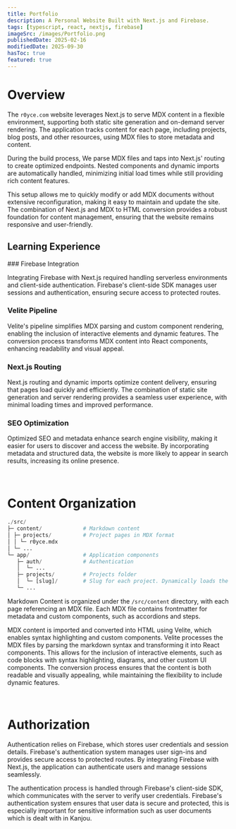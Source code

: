 ```yaml
---
title: Portfolio
description: A Personal Website Built with Next.js and Firebase.
tags: [typescript, react, nextjs, firebase]
imageSrc: /images/Portfolio.png
publishedDate: 2025-02-16
modifiedDate: 2025-09-30
hasToc: true
featured: true
---
```


# Overview

The `r0yce.com` website leverages Next.js to serve MDX content in a flexible environment, supporting both static site generation and on-demand server rendering. The application tracks content for each page, including projects, blog posts, and other resources, using MDX files to store metadata and content.

During the build process, We parse MDX files and taps into Next.js' routing to create optimized endpoints. Nested components and dynamic imports are automatically handled, minimizing initial load times while still providing rich content features.

This setup allows me to quickly modify or add MDX documents without extensive reconfiguration, making it easy to maintain and update the site. The combination of Next.js and MDX to HTML conversion provides a robust foundation for content management, ensuring that the website remains responsive and user-friendly.

## Learning Experience

<Steps>
### Firebase Integration

Integrating Firebase with Next.js required handling serverless environments and client-side authentication. Firebase's client-side SDK manages user sessions and authentication, ensuring secure access to protected routes.

### Velite Pipeline

Velite's pipeline simplifies MDX parsing and custom component rendering, enabling the inclusion of interactive elements and dynamic features. The conversion process transforms MDX content into React components, enhancing readability and visual appeal.

### Next.js Routing

Next.js routing and dynamic imports optimize content delivery, ensuring that pages load quickly and efficiently. The combination of static site generation and server rendering provides a seamless user experience, with minimal loading times and improved performance.

### SEO Optimization

Optimized SEO and metadata enhance search engine visibility, making it easier for users to discover and access the website. By incorporating metadata and structured data, the website is more likely to appear in search results, increasing its online presence.

</Steps>

<br />

# Content Organization

```python
./src/
├─ content/             # Markdown content
│ ├─ projects/          # Project pages in MDX format
│ │ └─ r0yce.mdx
│ └─ ...
└─ app/                 # Application components
   ├─ auth/             # Authentication
   │  └─ ...
   ├─ projects/         # Projects folder
   │  └─ [slug]/        # Slug for each project. Dynamically loads the MDX content for the project.
   └─ ...
```

Markdown Content is organized under the `/src/content` directory, with each page referencing an MDX file. Each MDX file contains frontmatter for metadata and custom components, such as accordions and steps.

MDX content is imported and converted into HTML using Velite, which enables syntax highlighting and custom components. Velite processes the MDX files by parsing the markdown syntax and transforming it into React components. This allows for the inclusion of interactive elements, such as code blocks with syntax highlighting, diagrams, and other custom UI components. The conversion process ensures that the content is both readable and visually appealing, while maintaining the flexibility to include dynamic features.

<br />

# Authorization

Authentication relies on Firebase, which stores user credentials and session details. Firebase's authentication system manages user sign-ins and provides secure access to protected routes. By integrating Firebase with Next.js, the application can authenticate users and manage sessions seamlessly.

The authentication process is handled through Firebase's client-side SDK, which communicates with the server to verify user credentials. Firebase's authentication system ensures that user data is secure and protected, this is especially important for sensitive information such as user documents which is dealt with in Kanjou.
